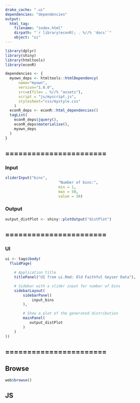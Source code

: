 ```yaml
---
drake_cache: ".ui"
dependencies: "dependencies"
output:
  html_tag:
    filename: "index.html"
    dirpath: "`r library(econR); . %//% 'docs'`"
    object: "ui"
---
```



```r
library(dplyr)
library(shiny)
library(htmltools)
library(econR)

```

```r
dependencies <- {
  myown_deps <- htmltools::htmlDependency(
      name="myown",
      version="1.0.0",
      src=c(file= . %//% "assets"),
      script = "js/myscript.js",
      stylesheet="css/mystyle.css"
    )
  econR_deps <- econR::html_dependencies()
  tagList(
    econR_deps$jquery(),
    econR_deps$materialise(),
    myown_deps
  )
}
```


## =======================

### Input

```r
sliderInput("bins",
                        "Number of bins:",
                        min = 1,
                        max = 50,
                        value = 30)
```

### Output

```r
output_distPlot <- shiny::plotOutput("distPlot")
```

## =======================

### UI

```r
ui <- tags$body(
  fluidPage(

    # Application title
    titlePanel("UI from ui.Rmd: Old Faithful Geyser Data"),

    # Sidebar with a slider input for number of bins 
    sidebarLayout(
        sidebarPanel(
            input_bins
        ),

        # Show a plot of the generated distribution
        mainPanel(
           output_distPlot
        )
    )
))
```



## =======================


## Browse

```r
web$browse()
```





## JS


<!--JS end-->
